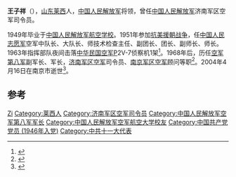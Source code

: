 '''王子祥'''（{{bd|1929年||2004年|4月16日|catIdx=wang}}），[[山东|山东]][[莱西|莱西]]人，[[中国人民解放军|中国人民解放军]]将领，曾任[[中国人民解放军|中国人民解放军]]济南军区空军司令员。

1949年毕业于[[中国人民解放军航空学校|中国人民解放军航空学校]]。1951年参加[[抗美援朝战争|抗美援朝战争]]，任[[中国人民志愿军|中国人民志愿军]]空军中队长、大队长、师技术检查主任、副团长、团长、副师长、师长。1963年指挥部队夜间击落[[中华民国空军|中华民国空军]]P2V-7侦察机1架<ref>{{cite news |title=周总理接见击落P2V飞机的军官 |work=人民日报 |date=1963-06-29 |page=1}}</ref>。1968年后，历任[[中国人民解放军空军第八军|空军第八军]]副军长、军长，[[济南军区空军|济南军区空军]]司令员、[[南京军区空军|南京军区空军]]顾问等职<ref>{{cite book |editor=山东省地方史志编纂委员会 |title=山东省志·人物志(1986-2005) |date=2018 |publisher=[[山东人民出版社|山东人民出版社]]}}</ref>。2004年4月16日在南京市逝世<ref>{{cite news |title=王子祥同志逝世 |work=[[人民日报|人民日报]] |date=2004-11-17 |page=4}}</ref>。

== 参考 ==
{{reflist}}

{{start box}}
{{s-mil}}
{{succession box|[[吴宗先|吴宗先]]|[[林基贵|林基贵]]|[[中国人民解放军|中国人民解放军]][[济南军区空军|济南军区空军]]司令员|1975年8月－1983年5月}}
{{end box}}

{{中国军事人物小作品}}

{{Authority control}}
{{DEFAULTSORT:Wang王}}
[[Category:王姓|Zi]]
[[Category:莱西人|Category:莱西人]]
[[Category:济南军区空军司令员|Category:济南军区空军司令员]]
[[Category:中国人民解放军空军第八军军长|Category:中国人民解放军空军第八军军长]]
[[Category:中国人民解放军空军航空大学校友|Category:中国人民解放军空军航空大学校友]]
[[Category:中国共产党党员_(1946年入党)|Category:中国共产党党员 (1946年入党)]]
[[Category:中共十一大代表|Category:中共十一大代表]]